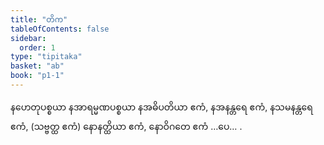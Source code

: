 ```yaml
---
title: "တိက"
tableOfContents: false
sidebar:
  order: 1
type: "tipitaka"
basket: "ab"
book: "p1-1"
---
```



<DynamicBreadcrumb />

<Paragraph number="547" book="p1-1">
နဟေတုပစ္စယာ နအာရမ္မဏပစ္စယာ နအဓိပတိယာ ဧကံ, နအနန္တရေ ဧကံ, နသမနန္တရေ ဧကံ, (သဗ္ဗတ္ထ ဧကံ) နောနတ္ထိယာ ဧကံ, နောဝိဂတေ ဧကံ …ပေ… .
</Paragraph>